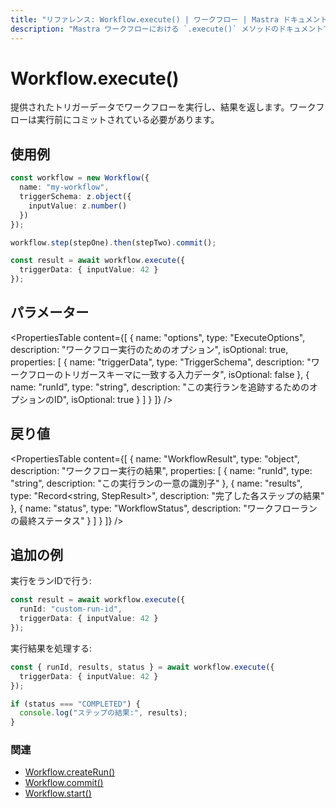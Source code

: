 ```yaml
---
title: "リファレンス: Workflow.execute() | ワークフロー | Mastra ドキュメント" 
description: "Mastra ワークフローにおける `.execute()` メソッドのドキュメントで、ワークフローステップを実行し、結果を返します。"
---
```


# Workflow.execute()

提供されたトリガーデータでワークフローを実行し、結果を返します。ワークフローは実行前にコミットされている必要があります。

## 使用例

```typescript
const workflow = new Workflow({
  name: "my-workflow",
  triggerSchema: z.object({
    inputValue: z.number()
  })
});

workflow.step(stepOne).then(stepTwo).commit();

const result = await workflow.execute({
  triggerData: { inputValue: 42 }
});
```

## パラメーター

<PropertiesTable
  content={[
    {
      name: "options",
      type: "ExecuteOptions",
      description: "ワークフロー実行のためのオプション",
      isOptional: true,
      properties: [
        {
          name: "triggerData",
          type: "TriggerSchema",
          description: "ワークフローのトリガースキーマに一致する入力データ",
          isOptional: false
        },
        {
          name: "runId", 
          type: "string",
          description: "この実行ランを追跡するためのオプションのID",
          isOptional: true
        }
      ]
    }
  ]}
/>

## 戻り値

<PropertiesTable
  content={[
    {
      name: "WorkflowResult",
      type: "object",
      description: "ワークフロー実行の結果",
      properties: [
        {
          name: "runId",
          type: "string", 
          description: "この実行ランの一意の識別子"
        },
        {
          name: "results",
          type: "Record<string, StepResult>",
          description: "完了した各ステップの結果"
        },
        {
          name: "status",
          type: "WorkflowStatus",
          description: "ワークフローランの最終ステータス"
        }
      ]
    }
  ]}
/>

## 追加の例

実行をランIDで行う:

```typescript
const result = await workflow.execute({
  runId: "custom-run-id",
  triggerData: { inputValue: 42 }
});
```

実行結果を処理する:

```typescript
const { runId, results, status } = await workflow.execute({
  triggerData: { inputValue: 42 }
});

if (status === "COMPLETED") {
  console.log("ステップの結果:", results);
}
```

### 関連

- [Workflow.createRun()](./createRun.mdx)
- [Workflow.commit()](./commit.mdx)
- [Workflow.start()](./start.mdx)